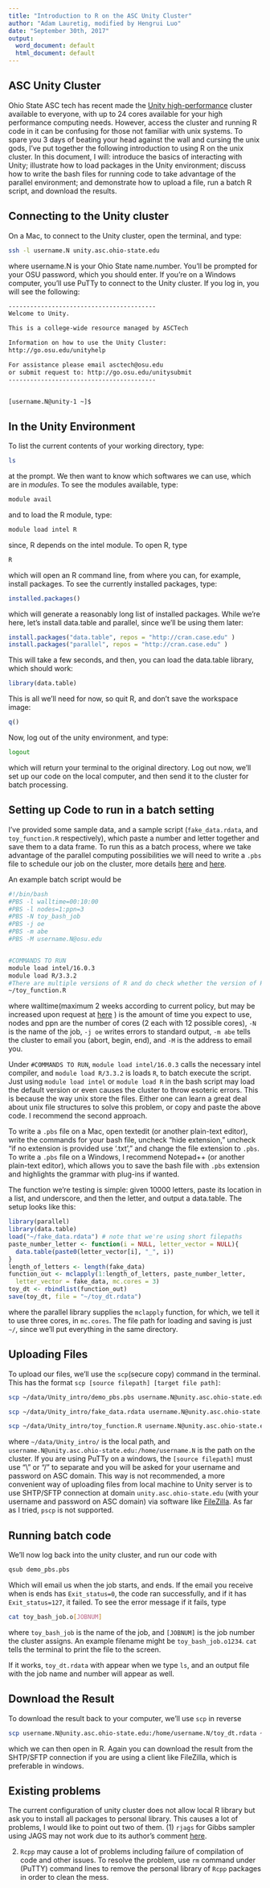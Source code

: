 ---
title: "Introduction to R on the ASC Unity Cluster"
author: "Adam Lauretig, modified by Hengrui Luo"
date: "September 30th, 2017"
output:
  word_document: default
  html_document: default
---

## ASC Unity Cluster

Ohio State ASC tech has recent made the [Unity high-performance](https://osuasc.teamdynamix.com/TDClient/KB/?CategoryID=4582 "Unity") cluster available to everyone, with up to 24 cores available for your high performance computing needs.  However, access the cluster and running R code in it can be confusing for those not familiar with unix systems. To spare you 3 days of beating your head against the wall and cursing the unix gods, I've put together the following introduction to using R on the unix cluster.  In this document, I will: introduce the basics of interacting with Unity; illustrate how to load packages in the Unity environment; discuss how to write the bash files for running code to take advantage of the parallel environment; and demonstrate how to upload a file, run a batch R script, and download the results.

## Connecting to the Unity cluster

On a Mac, to connect to the Unity cluster, open the terminal, and type:

```{bash, eval=FALSE}
ssh -l username.N unity.asc.ohio-state.edu

```
where username.N is your Ohio State name.number.  You'll be prompted for your OSU password, which you should enter. If you're on a Windows computer, you'll use PuTTy to connect to the Unity cluster.  If you log in, you will see the following:
```{bash, eval = FALSE}
-----------------------------------------
Welcome to Unity.

This is a college-wide resource managed by ASCTech

Information on how to use the Unity Cluster:
http://go.osu.edu/unityhelp

For assistance please email asctech@osu.edu
or submit request to: http://go.osu.edu/unitysubmit
-----------------------------------------


[username.N@unity-1 ~]$ 

```


## In the Unity Environment
To list the current contents of your working directory, type: 
```{bash, eval = FALSE}
ls
```

at the prompt. We then want to know which softwares we can use, which are in *modules*.  To see the modules available, type:
```{bash, eval = FALSE}
module avail
```

and to load the R module, type:
```{bash, eval = FALSE}
module load intel R
```
since, R depends on the intel module. To open R, type
```{bash, eval = FALSE}
R
```
which will open an R command line, from where you can, for example, install packages.  To see the currently installed packages, type:
```{r, eval = FALSE}
installed.packages()
```
which will generate a reasonably long list of installed packages.  While we're here, let's install data.table and parallel, since we'll be using them later:
```{r, eval = FALSE}
install.packages("data.table", repos = "http://cran.case.edu" )
install.packages("parallel", repos = "http://cran.case.edu" )

```
This will take a few seconds, and then, you can load the data.table library, which should work:
```{r, eval = FALSE}
library(data.table)
```
This is all we'll need for now, so quit R, and don't save the workspace image:
```{r, eval = FALSE}
q()
```

Now, log out of the unity environment, and type:
```{bash, eval = FALSE}
logout
```
which will return your terminal to the original directory.  Log out now, we'll set up our code on the local computer, and then send it to the cluster for batch processing.

## Setting up Code to run in a batch setting

I've provided some sample data, and a sample script (`fake_data.rdata`, and `toy_function.R` respectively), which paste a number and letter together and save them to a data frame. To run this as a batch process, where we take advantage of the parallel computing possibilities we will need to write a `.pbs` file to schedule our job on the cluster, more details [here](https://osuasc.teamdynamix.com/TDClient/KB/ArticleDet?ID=23180 "Unity cluster") and [here](https://www.osc.edu/content/batch-tutorial "OSC tutorial").

An example batch script would be 
```{bash pbs_file, eval=FALSE}
#!/bin/bash
#PBS -l walltime=00:10:00
#PBS -l nodes=1:ppn=3
#PBS -N toy_bash_job
#PBS -j oe 
#PBS -m abe
#PBS -M username.N@osu.edu


#COMMANDS TO RUN
module load intel/16.0.3 
module load R/3.3.2 
#There are multiple versions of R and do check whether the version of R is compatible with the code you are going to execute.
~/toy_function.R
```
where walltime(maximum 2 weeks according to current policy, but may be increased upon request at [here](https://go.osu.edu/unitysubmit) ) is the amount of time you expect to use, nodes and ppn are the number of cores (2 each with 12 possible cores), `-N` is the name of the job, `-j oe` writes errors to standard output, `-m abe` tells the cluster to email you (abort, begin, end), and `-M` is the address to email you.  

Under `#COMMANDS TO RUN`, `module load intel/16.0.3` calls the necessary intel compiler, and `module load R/3.3.2` is loads `R`, to batch execute the script.  Just using `module load intel` or `module load R` in the bash script may load the default version or even causes the cluster to throw esoteric errors. This is because the way unix store the files.
Either one can learn a great deal about unix file structures to solve this problem, or copy and paste the above code.  I recommend the second approach.

To write a `.pbs` file on a Mac, open textedit (or another plain-text editor), write the commands for your bash file, uncheck "hide extension," uncheck "if no extension is provided use '.txt'," and change the file extension to `.pbs`.
To write a `.pbs` file on a Windows, I recommend Notepad++ (or another plain-text editor), which allows you to save the bash file with `.pbs` extension and highlights the grammar with plug-ins if wanted.

The function we're testing is simple: given 10000 letters, paste its location in a list, and underscore, and then the letter, and output a data.table. The setup looks like this:
```{r toy_function, eval = FALSE}
library(parallel)
library(data.table)
load("~/fake_data.rdata") # note that we're using short filepaths
paste_number_letter <- function(i = NULL, letter_vector = NULL){
  data.table(paste0(letter_vector[i], "_", i))
}
length_of_letters <- length(fake_data)
function_out <- mclapply(1:length_of_letters, paste_number_letter, 
  letter_vector = fake_data, mc.cores = 3)
toy_dt <- rbindlist(function_out)
save(toy_dt, file = "~/toy_dt.rdata")
```
where the parallel library supplies the `mclapply` function, for which, we tell it to use three cores, in `mc.cores`.  The file path for loading and saving is just `~/`, since we'll put everything in the same directory.

## Uploading Files

To upload our files, we'll use the `scp`(secure copy) command in the terminal. This has the format `scp [source filepath] [target file path]`:

```{bash scp_example, eval = FALSE}
scp ~/data/Unity_intro/demo_pbs.pbs username.N@unity.asc.ohio-state.edu:/home/username.N

scp ~/data/Unity_intro/fake_data.rdata username.N@unity.asc.ohio-state.edu:/home/username.N

scp ~/data/Unity_intro/toy_function.R username.N@unity.asc.ohio-state.edu:/home/username.N

```
where `~/data/Unity_intro/` is the local path, and `username.N@unity.asc.ohio-state.edu:/home/username.N` is the path on the cluster.
If you are using PuTTy on a windows, the `[source filepath]` must use "\\" or "/" to separate and you will be asked for your username and password on ASC domain. This way is not recommended, a more convenient way of uploading files from local machine to Unity server is to use SHTP/SFTP connection at domain `unity.asc.ohio-state.edu` (with your username and password on ASC domain) via software like [FileZilla](https://filezilla-project.org/). As far as I tried, `pscp` is not supported.

## Running batch code

We'll now log back into the unity cluster, and run our code with
```{bash run_pbs, eval = FALSE}
qsub demo_pbs.pbs
```

Which will email us when the job starts, and ends. If the email you receive when is ends has `Exit_status=0`, the code ran successfully, and if it has `Exit_status=127`, it failed.  To see the error message if it fails, type

```{bash check_errors, eval = FALSE}
cat toy_bash_job.o[JOBNUM]
```
where `toy_bash_job` is the name of the job, and `[JOBNUM]` is the job number the cluster assigns. An example filename might be `toy_bash_job.o1234`. `cat` tells the terminal to print the file to the screen.

If it works, `toy_dt.rdata` with appear when we type `ls`, and an output file with the job name and number will appear as well.

## Download the Result

To download the result back to your computer, we'll use `scp` in reverse
```{bash scp_download, eval = FALSE}
scp username.N@unity.asc.ohio-state.edu:/home/username.N/toy_dt.rdata ~/data/Unity_intro/ 

```
which we can then open in R. Again you can download the result from the SHTP/SFTP connection if you are using a client like FileZilla, which is preferable in windows.

## Existing problems
The current configuration of unity cluster does not allow local R library but ask you to install all packages to personal library. This causes a lot of problems, I would like to point out two of them.
(1) `rjags` for Gibbs sampler using JAGS may not work due to its author's comment [here](https://sourceforge.net/p/mcmc-jags/bugs/38/).

(2) `Rcpp` may cause a lot of problems including failure of compilation of code and other issues. To resolve the problem, use `rm` command under (PuTTY) command lines to remove the personal library of `Rcpp` packages in order to clean the mess.